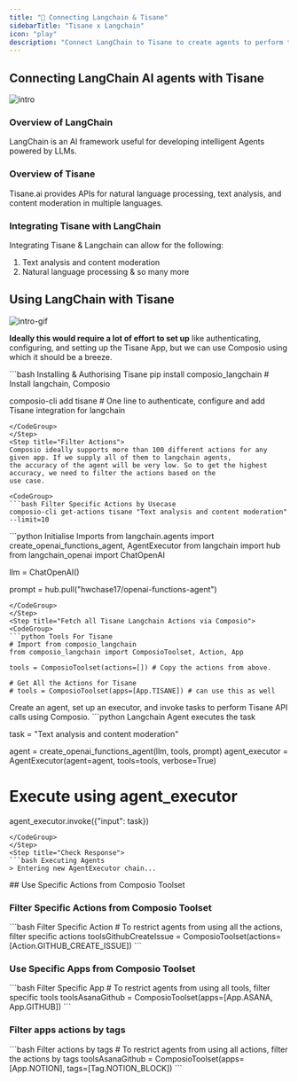 ```yaml
---
title: "🚀 Connecting Langchain & Tisane"
sidebarTitle: "Tisane x Langchain"
icon: "play"
description: "Connect LangChain to Tisane to create agents to perform tasks using natural language"
---
```


## Connecting LangChain AI agents with Tisane
![intro](/media/intro.jpg)

### Overview of LangChain

LangChain is an AI framework useful for developing intelligent Agents powered by LLMs.

### Overview of Tisane

Tisane.ai provides APIs for natural language processing, text analysis, and content moderation in multiple languages.

### Integrating Tisane with LangChain

Integrating Tisane & Langchain can allow for the following:

1. Text analysis and content moderation
2. Natural language processing
& so many more

## Using LangChain with Tisane
![intro-gif](/media/intro.gif)
<Steps>
<Step title="Setting Up the Environment">

**Ideally this would require a lot of effort to set up** like authenticating, configuring, and setting up the Tisane App, but we can use Composio using which it should be a breeze.

<CodeGroup>
```bash Installing & Authorising Tisane
pip install composio_langchain # Install langchain, Composio 

composio-cli add tisane # One line to authenticate, configure and add Tisane integration for langchain
```
</CodeGroup>
</Step>
<Step title="Filter Actions">
Composio ideally supports more than 100 different actions for any given app. If we supply all of them to langchain agents, 
the accuracy of the agent will be very low. So to get the highest accuracy, we need to filter the actions based on the 
use case.

<CodeGroup>
```bash Filter Specific Actions by Usecase
composio-cli get-actions tisane "Text analysis and content moderation" --limit=10
```
</CodeGroup>

</Step>
<Step title="Import Base Packages">

<CodeGroup>
```python Initialise Imports
from langchain.agents import create_openai_functions_agent, AgentExecutor
from langchain import hub
from langchain_openai import ChatOpenAI


llm = ChatOpenAI()

prompt = hub.pull("hwchase17/openai-functions-agent")
```
</CodeGroup>
</Step>
<Step title="Fetch all Tisane Langchain Actions via Composio">
<CodeGroup>
```python Tools For Tisane
# Import from composio_langchain
from composio_langchain import ComposioToolset, Action, App

tools = ComposioToolset(actions=[]) # Copy the actions from above. 

# Get All the Actions for Tisane
# tools = ComposioToolset(apps=[App.TISANE]) # can use this as well
```
</CodeGroup>
</Step>
<Step title="Execute the Agent">
Create an agent, set up an executor, and invoke tasks to perform Tisane API calls using Composio. 
<CodeGroup>
```python Langchain Agent executes the task

task = "Text analysis and content moderation"

agent = create_openai_functions_agent(llm, tools, prompt)
agent_executor = AgentExecutor(agent=agent, tools=tools, verbose=True)

# Execute using agent_executor
agent_executor.invoke({"input": task})
```
</CodeGroup>
</Step>
<Step title="Check Response">
```bash Executing Agents
> Entering new AgentExecutor chain...
```
</Step>
</Steps>
## Use Specific Actions from Composio Toolset

### Filter Specific Actions from Composio Toolset

<CodeGroup>
```bash Filter Specific Action
# To restrict agents from using all the actions, filter specific actions
toolsGithubCreateIssue = ComposioToolset(actions=[Action.GITHUB_CREATE_ISSUE])
```
</CodeGroup>

### Use Specific Apps from Composio Toolset
<CodeGroup>
```bash Filter Specific App
# To restrict agents from using all tools, filter specific tools
toolsAsanaGithub = ComposioToolset(apps=[App.ASANA, App.GITHUB])
```
</CodeGroup>

### Filter apps actions by tags 
<CodeGroup>
```bash Filter actions by tags
# To restrict agents from using all actions, filter the actions by tags
toolsAsanaGithub = ComposioToolset(apps=[App.NOTION], tags=[Tag.NOTION_BLOCK])
```
</CodeGroup>

